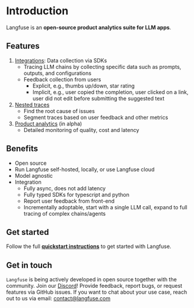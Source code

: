 
# Introduction

Langfuse is an **open-source product analytics suite for LLM apps**.

## Features

1. [Integrations](/docs/integrations): Data collection via SDKs
   - Tracing LLM chains by collecting specific data such as prompts, outputs, and configurations
   - Feedback collection from users
     - Explicit, e.g., thumbs up/down, star rating
     - Implicit, e.g., user copied the completion, user clicked on a link, user did not edit before submitting the suggested text
1. [Nested traces](/docs/tracing)
   - Find the root cause of issues
   - Segment traces based on user feedback and other metrics
1. [Product analytics](/docs/analytics) (in alpha)
   - Detailed monitoring of quality, cost and latency

## Benefits

- Open source
- Run Langfuse self-hosted, locally, or use Langfuse cloud
- Model agnostic
- Integration
  - Fully async, does not add latency
  - Fully typed SDKs for typescript and python
  - Report user feedback from front-end
  - Incrementally adoptable, start with a single LLM call, expand to full tracing of complex chains/agents

## Get started

Follow the full [**quickstart instructions**](/docs/get-started) to get started with Langfuse.

## Get in touch

`Langfuse` is being actively developed in open source together with the community. Join our [Discord](https://discord.gg/7NXusRtqYU)! Provide feedback, report bugs, or request features via GitHub issues. If you want to chat about your use case, reach out to us via email: contact@langfuse.com
